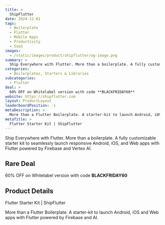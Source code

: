 ```yaml
---
title: >
  ShipFlutter
date: 2024-12-01
tags:
  - Boilerplate
  - Flutter
  - Mobile Apps
  - Productivity
  - SaaS
images:
  - /static/images/product/shipflutter/og-image.png
summary: >
  Ship Everywhere with Flutter. More than a boilerplate. A fully customizable starter kit to seamlessly launch responsive Android, iOS, and Web apps with Flutter powered by Firebase and Vertex AI.
categories:
  - Boilerplates, Starters & Libraries
subcategories:
  - Flutter
deal: >
  60% OFF on Whitelabel version with code **BLACKFRIDAY60**
website: https://shipflutter.com
layout: ProductLayout
leaderboardPosition: -1
metaDescription: >
  More than a Flutter Boilerplate. A starter-kit to launch Android, iOS and Web apps with Flutter powered by Firebase and AI.
metaTitle: >
  Flutter Starter Kit | ShipFlutter
---
```

Ship Everywhere with Flutter. More than a boilerplate. A fully customizable starter kit to seamlessly launch responsive Android, iOS, and Web apps with Flutter powered by Firebase and Vertex AI.

## Rare Deal

60% OFF on Whitelabel version with code **BLACKFRIDAY60**

## Product Details

Flutter Starter Kit | ShipFlutter

More than a Flutter Boilerplate. A starter-kit to launch Android, iOS and Web apps with Flutter powered by Firebase and AI.
